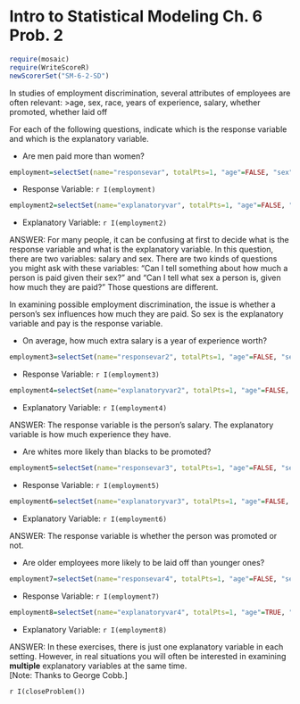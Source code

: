 Intro to Statistical Modeling Ch. 6 Prob. 2
========================================================
```r
require(mosaic)
require(WriteScoreR)
newScorerSet("SM-6-2-SD")
```

In studies of employment discrimination, several attributes of
employees are often relevant:
>age, sex, race, years of experience, salary, whether promoted, whether laid off 


For each of the following questions, indicate
which is the response variable and which is the explanatory variable.

* Are men paid more than women? 

```r
employment=selectSet(name="responsevar", totalPts=1, "age"=FALSE, "sex"=FALSE, "race"=FALSE, "years experience"=FALSE, "salary"=TRUE, "promoted"=FALSE, "laid off"=FALSE)
```
  * Response Variable: `r I(employment)`

```r
employment2=selectSet(name="explanatoryvar", totalPts=1, "age"=FALSE, "sex"=TRUE, "race"=FALSE, "years experience"=FALSE, "salary"=FALSE, "promoted"=FALSE, "laid off"=FALSE)
```
  * Explanatory Variable: `r I(employment2)`

<aside>
ANSWER:
For many people, it can be confusing at first to decide what is the
response variable and what is the explanatory variable.  In this
question, there are two variables: salary and sex.  There are two
kinds of questions you might ask with these variables: "Can I tell
something about how much a person is paid given their sex?" and "Can
I tell what sex a person is, given how much they are paid?"  Those
questions are different.  

In examining possible employment discrimination, the issue is whether
a person's sex influences how much they are paid.  So sex is the
explanatory variable and pay is the response variable.
</aside>

* On average, how much extra salary is a year of experience worth? 

```r
employment3=selectSet(name="responsevar2", totalPts=1, "age"=FALSE, "sex"=FALSE, "race"=FALSE, "years experience"=FALSE, "salary"=TRUE, "promoted"=FALSE, "laid off"=FALSE)
```
  * Response Variable: `r I(employment3)`

```r
employment4=selectSet(name="explanatoryvar2", totalPts=1, "age"=FALSE, "sex"=FALSE, "race"=FALSE, "years experience"=TRUE, "salary"=FALSE, "promoted"=FALSE, "laid off"=FALSE)
```
  * Explanatory Variable: `r I(employment4)` 


<aside>
ANSWER:
The response variable is the person's salary.  The explanatory
variable is how much experience they have.
</aside>

* Are whites more likely than blacks to be promoted? 

```r
employment5=selectSet(name="responsevar3", totalPts=1, "age"=FALSE, "sex"=FALSE, "race"=FALSE, "years experience"=FALSE, "salary"=FALSE, "promoted"=TRUE, "laid off"=FALSE)
```
  * Response Variable: `r I(employment5)`

```r
employment6=selectSet(name="explanatoryvar3", totalPts=1, "age"=FALSE, "sex"=FALSE, "race"=TRUE, "years experience"=FALSE, "salary"=FALSE, "promoted"=FALSE, "laid off"=FALSE)
```
  * Explanatory Variable: `r I(employment6)`

<aside>
ANSWER:
The response variable is whether the person was promoted or not.
</aside>

* Are older employees more likely to be laid off than younger ones?  

```r
employment7=selectSet(name="responsevar4", totalPts=1, "age"=FALSE, "sex"=FALSE, "race"=FALSE, "years experience"=FALSE, "salary"=FALSE, "promoted"=FALSE, "laid off"=TRUE)
````
  * Response Variable: `r I(employment7)`

```r
employment8=selectSet(name="explanatoryvar4", totalPts=1, "age"=TRUE, "sex"=FALSE, "race"=FALSE, "years experience"=FALSE, "salary"=FALSE, "promoted"=FALSE, "laid off"=FALSE)
```
  * Explanatory Variable: `r I(employment8)` 

<aside>
ANSWER:
In these exercises, there is just one explanatory variable in each setting.  However, in real situations you will often be interested in examining **multiple** explanatory variables at the same time.  
</aside>

<aside>
[Note: Thanks to George Cobb.]
</aside>

`r I(closeProblem())`

